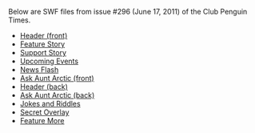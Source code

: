 Below are SWF files from issue #296 (June 17, 2011) of the Club Penguin Times.
*[[Media:News296HeaderFront.swf‎|Header (front)]]
*[[Media:News296FeatureStory.swf|Feature Story]]
*[[Media:News296SupportStory.swf|Support Story]]
*[[Media:News296UpcomingEvents.swf|Upcoming Events]]
*[[Media:News296NewsFlash.swf|News Flash]]
*[[Media:News296AskAuntArcticFront.swf|Ask Aunt Arctic (front)]]
*[[Media:News296HeaderBack.swf|Header (back)]]
*[[Media:News296AskAuntArcticBack.swf|Ask Aunt Arctic (back)]]
*[[Media:News296JokesAndRiddles.swf|Jokes and Riddles]]
*[[Media:News296SecretOverlay.swf|Secret Overlay]]
*[[Media:News296FeatureMore.swf|Feature More]]
